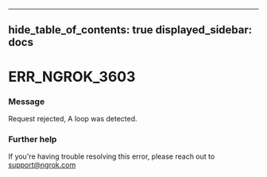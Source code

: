 

---
hide_table_of_contents: true
displayed_sidebar: docs
---


# ERR_NGROK_3603

### Message
Request rejected, A loop was detected.

<ErrorDetails />



### Further help
If you're having trouble resolving this error, please reach out to [support@ngrok.com](mailto:support@ngrok.com?subject=Help%20with%20ERR_NGROK_3603)

